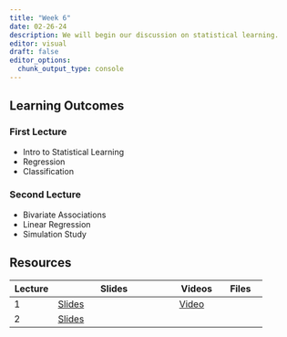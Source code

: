```yaml
---
title: "Week 6"
date: 02-26-24
description: We will begin our discussion on statistical learning.
editor: visual
draft: false
editor_options: 
  chunk_output_type: console
---
```


## Learning Outcomes

### First Lecture

-   Intro to Statistical Learning
-   Regression
-   Classification

### Second Lecture

-   Bivariate Associations
-   Linear Regression
-   Simulation Study

## Resources

| Lecture | Slides                                                         | Videos                                | Files |
|-------------|-----------------------------------|-------------|-------------|
| 1       | [Slides](https://m408.inqs.info/lectures/6a.html#/title-slide) | [Video](https://youtu.be/8aUrD_Fwwfw) |       |
| 2       | [Slides](https://m408.inqs.info/lectures/6b.html#/title-slide) |                                       |       |
